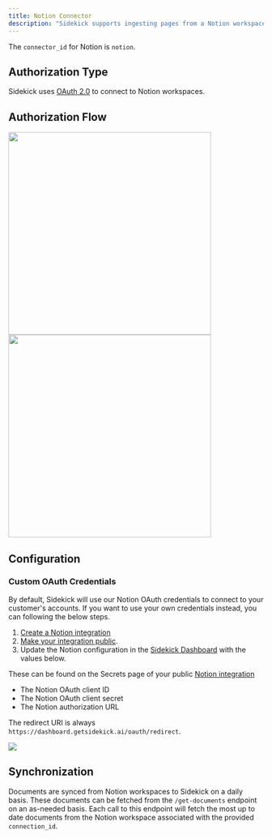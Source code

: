 ```yaml
---
title: Notion Connector
description: "Sidekick supports ingesting pages from a Notion workspace."
---
```

The `connector_id` for Notion is `notion`.

## Authorization Type
Sidekick uses [OAuth 2.0](https://developers.notion.com/docs/authorization) to connect to Notion workspaces.

## Authorization Flow
<Accordion title="Show screenshots">
<img width="400" src="https://user-images.githubusercontent.com/14931371/236309399-47683331-3b19-41a2-888c-91db1b95811e.png" />
<img width="400" src="https://user-images.githubusercontent.com/14931371/236309456-8a6227de-367b-43c4-85e6-4f205d28cb9e.png" />
</Accordion>

## Configuration

### Custom OAuth Credentials
By default, Sidekick will use our Notion OAuth credentials to connect to your customer's accounts. If you want to use your own credentials instead, you can following the below steps.

1. [Create a Notion integration](https://developers.notion.com/docs/create-a-notion-integration)
2. [Make your integration public](https://developers.notion.com/docs/authorization#how-to-make-an-integration-public).
3. Update the Notion configuration in the [Sidekick Dashboard](https://dashboard.getsidekick.ai/connectors/notion) with the values below.

These can be found on the Secrets page of your public [Notion integration](https://www.notion.so/my-integrations)
- The Notion OAuth client ID
- The Notion OAuth client secret
- The Notion authorization URL

The redirect URI is always `https://dashboard.getsidekick.ai/oauth/redirect`.

![](https://user-images.githubusercontent.com/14931371/236308070-b1ddf760-c85e-48be-8510-b0aa6919d47f.png)

## Synchronization
Documents are synced from Notion workspaces to Sidekick on a daily basis. These documents can be fetched from the `/get-documents` endpoint on an as-needed basis. Each call to this endpoint will fetch the most up to date documents from the Notion workspace associated with the provided `connection_id`. 
